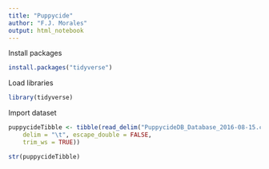 ```yaml
---
title: "Puppycide"
author: "F.J. Morales"
output: html_notebook
---
```


Install packages
```r
install.packages("tidyverse")
```

Load libraries
```r
library(tidyverse)
```

Import dataset
```r
puppycideTibble <- tibble(read_delim("PuppycideDB_Database_2016-08-15.csv", 
    delim = "\t", escape_double = FALSE, 
    trim_ws = TRUE))

str(puppycideTibble)
```
